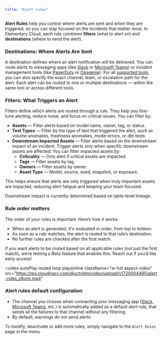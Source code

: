 ```yaml
---
title: "Alert rules"
---
```


<Snippet file="/_snippets/cloud/cloud-feature-tag.mdx" />

**Alert Rules** help you control where alerts are sent and when they are triggered, so you can stay focused on the incidents that matter most. In Elementary Cloud, each rule combines **filters** (what to alert on) and **destinations** (where to send the alert).

### Destinations: Where Alerts Are Sent

A destination defines where an alert notification will be delivered. You can route alerts to messaging apps (like [Slack](/cloud/integrations/alerts/slack) or [Microsoft Teams](/cloud/integrations/alerts/ms-teams)) or incident management tools (like [PagerDuty](/cloud/integrations/alerts/pagerduty) or [Opsgenie](/cloud/integrations/alerts/opsgenie)). For all [supported tools](cloud/features/alerts-and-incidents/alerts-and-incidents-overview#supported-alert-integrations), you can also specify the exact channel, team, or escalation path for the alert. Each alert can be routed to one or multiple destinations — within the same tool or across different tools.

### Filters: What Triggers an Alert

Filters define which alerts are routed through a rule. They help you fine-tune alerting, reduce noise, and focus on critical issues.
You can filter by:
- **Assets** — Filter alerts based on model name, owner, tag, or status.
- **Test Types** — Filter by the type of test that triggered the alert, such as volume anomalies, freshness anomalies, model errors, or dbt tests.
- **Downstream Impacted Assets** — Filter alerts based on the downstream impact of an incident.
    Trigger alerts only when specific downstream assets are affected. You can filter impacted assets by:
    - **Criticality** — Only alert if critical assets are impacted.
    - **Tags** — Filter assets by tag.
    - **Owners** — Filter assets by owner.
    - **Asset Type** — Model, source, seed, snapshot, or exposure.

This helps ensure that alerts are only triggered when truly important assets are impacted, reducing alert fatigue and keeping your team focused.

<Note>Downstream impact is currently determined based on table-level lineage.</Note>

### Rule order matters
The order of your rules is important. Here’s how it works:
- When an alert is generated, it's evaluated in order, from top to bottom.
- As soon as a rule matches, the alert is routed to that rule’s destination.
- No further rules are checked after the first match.

If you want alerts to be routed based on all applicable rules (not just the first match), we’re testing a Beta feature that enables this. Reach out if you’d like early access!

<video
  autoPlay
  muted
  loop
  playsInline
  className="w-full aspect-video"
  src="https://res.cloudinary.com/diuctyblm/video/upload/v1720004495/alert-rules_vlbxre.mp4"
></video>


### Alert rules default configuration

- The channel you choose when connecting your messaging app ([Slack](/cloud/integrations/alerts/slack), [Microsoft Teams](/cloud/integrations/alerts/ms-teams), etc.)
is automatically added as a default alert rule, that sends all the failures to that channel without any filtering.
- By default, warnings do not send alerts. 

To modify, deactivate or add more rules, simply navigate to the `Alert Rules` page in the menu.
